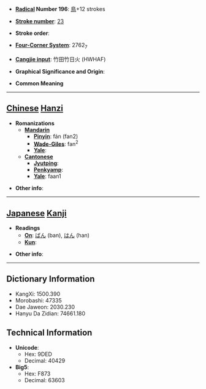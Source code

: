 * '''[[Wiktionary:Chinese radical index| Radical]] Number 196''': [[Wiktionary:Chinese radical index 鳥|鳥]]+12 strokes

* '''[[Wiktionary:Chinese total strokes index|Stroke number]]''': [[Wiktionary:Chinese total strokes index 23|23]]

* '''Stroke order''': 

* '''[[Wiktionary:Chinese four corner index|Four-Corner System]]''': 2762<sub>7</sub>

* '''[[Wiktionary:Chinese Cangjie index|Cangjie input]]''': 竹田竹日火 (HWHAF)

* '''Graphical Significance and Origin''': 

* '''Common Meaning'''

----

== [[Chinese]] [[Hanzi]] ==

* '''Romanizations'''
** '''[[Mandarin]]'''
*** '''[[Pinyin]]''': fán (fan2)
*** '''[[Wade-Giles]]''': fan<sup>2</sup>
*** '''[[Yale]]''': 
** '''[[Cantonese]]'''
*** '''[[Jyutping]]''':
*** '''[[Penkyamp]]''': 
*** '''[[Yale]]''': faan1

* '''Other info''': 

----

== [[Japanese]] [[Kanji]] ==

* '''Readings'''
** '''[[On]]''': [[ばん]] (ban), [[はん]] (han)
** '''[[Kun]]''': 

* '''Other info''':  

----

== Dictionary Information ==

* KangXi: 1500.390
* Morobashi: 47335
* Dae Jaweon: 2030.230
* Hanyu Da Zidian: 74661.180

== Technical Information ==

* '''Unicode''':
** Hex: 9DED
** Decimal: 40429
* '''Big5''':
** Hex: F873
** Decimal: 63603